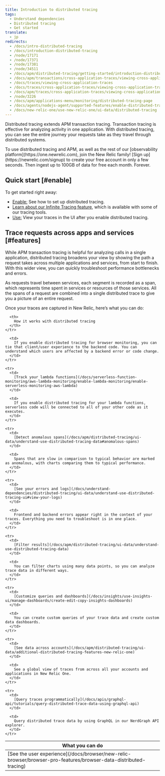 ```yaml
---
title: Introduction to distributed tracing
tags:
  - Understand dependencies
  - Distributed tracing
  - Get started
translate:
  - jp
redirects:
  - /docs/intro-distributed-tracing
  - /docs/introduction-distributed-tracing
  - /node/17171
  - /node/17371
  - /node/17381
  - /node/34511
  - /docs/apm/distributed-tracing/getting-started/introduction-distributed-tracing
  - /docs/apm/transactions/cross-application-traces/viewing-cross-application-traces
  - /docs/traces/viewing-cross-application-traces
  - /docs/traces/cross-application-traces/viewing-cross-application-traces
  - /docs/apm/traces/cross-application-traces/viewing-cross-application-traces
  - /node/3226
  - /docs/apm/applications-menu/monitoring/distributed-tracing-page
  - /docs/agents/nodejs-agent/supported-features/enable-distributed-tracing-nodejs-agent
  - /docs/new-relic-one/use-new-relic-one/ui-data/distributed-tracing
---
```


Distributed tracing extends APM transaction tracing. Transaction tracing is effective for analyzing activity in one application. With distributed tracing, you can see the entire journey your requests take as they travel through distributed systems.

<Callout variant="tip">
  To use distributed tracing and APM, as well as the rest of our [observability platform](https://one.newrelic.com), join the New Relic family! [Sign up](https://newrelic.com/signup) to create your free account in only a few seconds. Then ingest up to 100GB of data for free each month. Forever.
</Callout>

## Quick start [#enable]

To get started right away:

* [Enable:](/docs/understand-dependencies/distributed-tracing/enable-configure/overview-enable-distributed-tracing) See how to set up distributed tracing.
* [Learn about our Infinite Tracing feature](/docs/understand-dependencies/distributed-tracing/infinite-tracing/introduction-infinite-tracing), which is available with some of our tracing tools.
* [Use:](/docs/apm/distributed-tracing/ui-data/understand-use-distributed-tracing-data) View your traces in the UI after you enable distributed tracing.

## Trace requests across apps and services [#features]

While APM transaction tracing is helpful for analyzing calls in a single application, distributed tracing broadens your view by showing the path a request takes across multiple applications and services, from start to finish. With this wider view, you can quickly troubleshoot performance bottlenecks and errors.

As requests travel between services, each segment is recorded as a span, which represents time spent in services or resources of those services. All the spans of a request are combined into a single distributed trace to give you a picture of an entire request.

Once your traces are captured in New Relic, here’s what you can do:

<table>
  <thead>
    <tr>
      <th style={{ width: "250px" }}>
        What you can do
      </th>

      <th>
        How it works with distributed tracing
      </th>
    </tr>
  </thead>

  <tbody>
    <tr>
      <td>
        [See the user experience](/docs/browser/new-relic-browser/browser-pro-features/browser-data-distributed-tracing)
      </td>

      <td>
        If you enable distributed tracing for browser monitoring, you can tie that client/user experience to the backend code. You can understand which users are affected by a backend error or code change.
      </td>
    </tr>

    <tr>
      <td>
        [Track your lambda functions](/docs/serverless-function-monitoring/aws-lambda-monitoring/enable-lambda-monitoring/enable-serverless-monitoring-aws-lambda)
      </td>

      <td>
        If you enable distributed tracing for your lambda functions, serverless code will be connected to all of your other code as it executes.
      </td>
    </tr>

    <tr>
      <td>
        [Detect anomalous spans](/docs/apm/distributed-tracing/ui-data/understand-use-distributed-tracing-data#anomalous-spans)
      </td>

      <td>
        Spans that are slow in comparison to typical behavior are marked as anomalous, with charts comparing them to typical performance.
      </td>
    </tr>

    <tr>
      <td>
        [See your errors and logs](/docs/understand-dependencies/distributed-tracing/ui-data/understand-use-distributed-tracing-ui#view-your-logs)
      </td>

      <td>
        Frontend and backend errors appear right in the context of your traces. Everything you need to troubleshoot is in one place.
      </td>
    </tr>

    <tr>
      <td>
        [Filter results](/docs/apm/distributed-tracing/ui-data/understand-use-distributed-tracing-data)
      </td>

      <td>
        You can filter charts using many data points, so you can analyze trace data in different ways.
      </td>
    </tr>

    <tr>
      <td>
        [Customize queries and dashboards](/docs/insights/use-insights-ui/manage-dashboards/create-edit-copy-insights-dashboards)
      </td>

      <td>
        You can create custom queries of your trace data and create custom data dashboards.
      </td>
    </tr>

    <tr>
      <td>
        [See data across accounts](/docs/apm/distributed-tracing/ui-data/additional-distributed-tracing-features-new-relic-one)
      </td>

      <td>
        See a global view of traces from across all your accounts and applications in New Relic One.
      </td>
    </tr>

    <tr>
      <td>
        [Query traces programmatically](/docs/apis/graphql-api/tutorials/query-distributed-trace-data-using-graphql-api)
      </td>

      <td>
        Query distributed trace data by using GraphQL in our NerdGraph API explorer.
      </td>
    </tr>
  </tbody>
</table>
